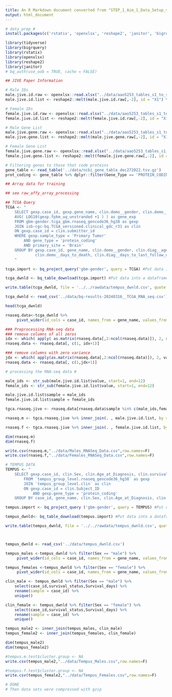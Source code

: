 ```yaml
---
title: An R Markdown document converted from "STEP_1_Aim_1_Data_Setup_v3.ipynb"
output: html_document
---
```


```r
# data prep #
install.packages(c('rstatix', 'openxlsx', 'reshape2', 'janitor', 'bigrquery'))
```

```r
library(tidyverse)
library(bigrquery)
library(rstatix)
library(openxlsx)
library(reshape2)
library(janitor)
# bq_auth(use_oob = TRUE, cache = FALSE)
```

```r
## JIVE Paper Information

# Male IDs
male.jive.id.raw <- openxlsx::read.xlsx("../data/aao5253_tables_s1_to_s12.xlsx", sheet = "Supplemental Table 2", colNames = F, rows = 5:10)
male.jive.id.list <- reshape2::melt(male.jive.id.raw[,-2], id = "X1") %>% rename(cluster.group = X1) %>% select(-variable) %>% filter(!is.na(value)) %>% arrange(cluster.group)

# Female IDs
female.jive.id.raw <- openxlsx::read.xlsx("../data/aao5253_tables_s1_to_s12.xlsx", sheet = "Supplemental Table 2", colNames = F, rows = 21:25)
female.jive.id.list <- reshape2::melt(female.jive.id.raw[,-2], id = "X1") %>% rename(cluster.group = X1) %>% select(-variable) %>% filter(!is.na(value)) %>% arrange(cluster.group)

# Male Gene List
male.jive.gene.raw <- openxlsx::read.xlsx("../data/aao5253_tables_s1_to_s12.xlsx", sheet = "Supplemental Table 2", colNames = F, rows = 12:16)
male.jive.gene.list <- reshape2::melt(male.jive.gene.raw[,-2], id = "X1") %>% rename(cluster.group = X1) %>% select(-variable) %>% filter(!is.na(value)) %>% arrange(cluster.group)

# Female Gene List
female.jive.gene.raw <- openxlsx::read.xlsx("../data/aao5253_tables_s1_to_s12.xlsx", sheet = "Supplemental Table 2", colNames = F, rows = 28:32)
female.jive.gene.list <- reshape2::melt(female.jive.gene.raw[,-2], id = "X1") %>% rename(cluster.group = X1) %>% select(-variable) %>% filter(!is.na(value)) %>% arrange(cluster.group)
```

```r
# Filtering genes to those that code proteins
gene_table <- read_table('../data/ncbi_gene_table_dec272022.tsv.gz')
prot_coding <- gene_table %>% dplyr::filter(Gene_Type == 'PROTEIN_CODING')
```

```r
## Array data for training

## see raw_affy_array_processing
```

```r
## TCGA Query
TCGA <- "
    SELECT gexp.case_id, gexp.gene_name, clin.demo__gender, clin.demo__vital_status, clin.demo__days_to_death, clin.diag__age_at_diagnosis,clin.demo__race,clin.demo__ethnicity,
    AVG( LOG10(gexp.fpkm_uq_unstranded +1 ) ) as gene_exp
    FROM gbm-gender.tcga_gbm.rnaseq_gencode36_hg38 as gexp
    JOIN isb-cgc-bq.TCGA_versioned.clinical_gdc_r31 as clin
    ON gexp.case_id = clin.submitter_id
    WHERE gexp.sample_type = 'Primary Tumor'
        AND gene_type = 'protein_coding'
        AND primary_site = 'Brain'
    GROUP BY gexp.case_id, gene_name, clin.demo__gender, clin.diag__age_at_diagnosis,demo__race,clin.demo__ethnicity, clin.demo__vital_status,clin.submitter_id, 
             clin.demo__days_to_death, clin.diag__days_to_last_follow_up,clin.exp__created_datetime
    "
```

```r
tcga.import <- bq_project_query('gbm-gender', query = TCGA) #Put data in temporary BQ table

tcga_dwnld <- bq_table_download(tcga.import) #Put data into a dataframe

write.table(tcga_dwnld, file = '../../rawdata/tempus_dwnld.csv', quote = F, row.names = F, sep = ',')

tcga_dwnld <- read_csv('../data/bq-results-20240316__TCGA_RNA_seq.csv')

head(tcga_dwnld)

rnaseq.data<-tcga_dwnld %>% 
     pivot_wider(id_cols = case_id, names_from = gene_name, values_from = gene_exp) %>% rename(sample = case_id)
```



```r
### Preprocessing RNA-seq data
### remove columns of all zeros
idx <- which( apply( as.matrix(rnaseq.data[,2:ncol(rnaseq.data)]), 2, sum, na.rm=TRUE) > 0 )
rnaseq.data <- rnaseq.data[, c(1, idx+1)]

### remove columns with zero variance
jdx <- which( apply(as.matrix(rnaseq.data[,2:ncol(rnaseq.data)]), 2, var, na.rm=TRUE) > 0 )
rnaseq.data <- rnaseq.data[, c(1,jdx+1)]
```


```r
# processing the RNA-seq data #

male_ids <- str_sub(male.jive.id.list$value, start=1, end=12)
female_ids <- str_sub(female.jive.id.list$value, start=1, end=12)

male.jive.id.list$sample = male_ids
female.jive.id.list$sample = female_ids

tgca.rnaseq.jive <- rnaseq.data[rnaseq.data$sample %in% c(male_ids,female_ids),]

rnaseq.m <- tgca.rnaseq.jive %>% inner_join(. , male.jive.id.list, by = c("sample" = "sample"))

rnaseq.f <- tgca.rnaseq.jive %>% inner_join(. , female.jive.id.list, by = c("sample" = "sample"))
```

```r
dim(rnaseq.m)
dim(rnaseq.f)
```

```r
write.csv(rnaseq.m,"../data/Males_RNASeq_Data.csv",row.names=F)
write.csv(rnaseq.f,"../data/Females_RNASeq_Data.csv",row.names=F)
```






```r
# TEMPUS DATA
TEMPUS <- "
    SELECT gexp.case_id, clin.Sex, clin.Age_at_Diagnosis, clin.survival_status, clin.Survival_days, gexp.gene_name, AVG( LOG10(gexp.fpkm_uq_unstranded +1 ) ) as gene_exp
        FROM `tempus_group_level.rnaseq_gencode36_hg38` as gexp
        JOIN `tempus_group_level.clin` as clin
        ON gexp.case_id = clin.Subject_ID
            AND gexp.gene_type = 'protein_coding'
    GROUP BY case_id, gene_name, clin.Sex, clin.Age_at_Diagnosis, clin.survival_status, clin.Survival_days"

tempus.import <- bq_project_query ('gbm-gender', query = TEMPUS) #Put data in temporary BQ table

tempus_dwnld<- bq_table_download(tempus.import) #Put data into a dataframe

write.table(tempus_dwnld, file = '../../rawdata/tempus_dwnld.csv', quote = F, row.names = F, sep = ',')




```


```r
tempus_dwnld <- read_csv('../data/tempus_dwnld.csv')

tempus_males <-tempus_dwnld %>% filter(Sex == "male") %>%
     pivot_wider(id_cols = case_id, names_from = gene_name, values_from = gene_exp) %>% rename(sample = case_id)

tempus_females <-tempus_dwnld %>% filter(Sex == "female") %>%
     pivot_wider(id_cols = case_id, names_from = gene_name, values_from = gene_exp) %>% rename(sample = case_id)

clin_male <- tempus_dwnld %>% filter(Sex == "male") %>% 
    select(case_id,survival_status,Survival_days) %>% 
    rename(sample = case_id) %>%
    unique()

clin_female <- tempus_dwnld %>% filter(Sex == "female") %>% 
    select(case_id,survival_status,Survival_days) %>% 
    rename(sample = case_id) %>%
    unique()

tempus_male2 <- inner_join(tempus_males, clin_male)
tempus_female2 <- inner_join(tempus_females, clin_female)

dim(tempus_male2)
dim(tempus_female2)
```


```r
#tempus.m.test$cluster.group <- NA
write.csv(tempus_male2,"../data/Tempus_Males.csv",row.names=F)

#tempus.f.test$cluster.group <- NA
write.csv(tempus_female2,"../data/Tempus_Females.csv",row.names=F)
```


```r
# DONE
# Then data sets were compressed with gzip
```

